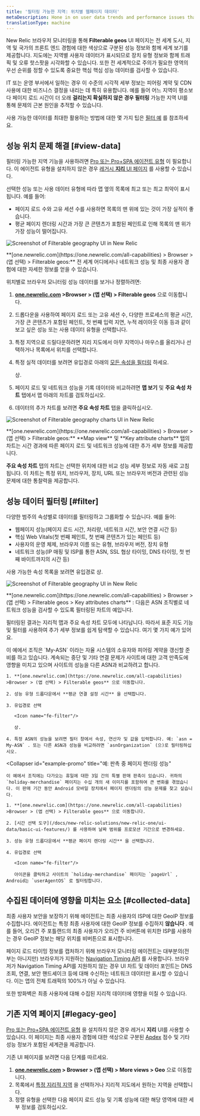 ```yaml
---
title: '필터링 가능한 지역: 위치별 웹페이지 데이터'
metaDescription: Hone in on user data trends and performance issues that are region-specific with our filterable geography UI.
translationType: machine
---
```








New Relic 브라우저 모니터링을 통해 **Filterable geos** UI 페이지는 전 세계 도시, 지역 및 국가의 프론트 엔드 경험에 대한 색상으로 구분된 성능 정보와 함께 세계 보기를 제공합니다. 지도에는 지역별 사용자 데이터가 표시되므로 장치 유형 정보와 함께 트래픽 및 오류 핫스팟을 시각화할 수 있습니다. 또한 전 세계적으로 주의가 필요한 영역의 우선 순위를 정할 수 있도록 중요한 핵심 핵심 성능 데이터를 검사할 수 있습니다.

IT 또는 운영 부서에서 일하는 경우 이 수준의 시각적 세부 정보는 피어링 계약 및 CDN 사용에 대한 비즈니스 결정을 내리는 데 특히 유용합니다. 예를 들어 어느 지역이 평소보다 페이지 로드 시간이 더 오래 **걸리는지 확실하지 않은 경우 필터링** 가능한 지역 UI를 통해 문제의 근본 원인을 추적할 수 있습니다.

사용 가능한 데이터를 최대한 활용하는 방법에 대한 몇 가지 팁은 [필터 예](#filter) 를 참조하세요.

## 성능 위치 문제 해결 [#view-data]

필터링 가능한 지역 기능을 사용하려면 [Pro 또는 Pro+SPA 에이전트 유형](/docs/browser/browser-monitoring/installation/install-browser-monitoring-agent/#agent-types) 이 필요합니다. 이 에이전트 유형을 설치하지 않은 경우 [레거시 **지리** UI 페이지](#legacy-geo) 를 사용할 수 있습니다.

선택한 성능 또는 사용 데이터 유형에 따라 맵 옆의 목록에 최고 또는 최고 최악이 표시됩니다. 예를 들어:

* 페이지 로드 수와 고유 세션 수를 사용하면 목록의 맨 위에 있는 것이 가장 실적이 좋습니다.
* 평균 페이지 렌더링 시간과 가장 큰 콘텐츠가 포함된 페인트로 인해 목록의 맨 위가 가장 성능이 떨어집니다.

<img
  title="Filterable geography UI"
  alt="Screenshot of Filterable geography UI in New Relic"
  src={BrowserFilterGeos}
/>

<figcaption>
  **[one.newrelic.com](https://one.newrelic.com/all-capabilities) > Browser > (앱 선택) > Filterable geos:** 전 세계 어디에서나 네트워크 성능 및 최종 사용자 경험에 대한 자세한 정보를 얻을 수 있습니다.
</figcaption>

위치별로 브라우저 모니터링 성능 데이터를 보거나 정렬하려면:

1. **[one.newrelic.com](https://one.newrelic.com/all-capabilities) >Browser > (앱 선택) > Filterable geos** 으로 이동합니다.

2. 드롭다운을 사용하여 페이지 로드 또는 고유 세션 수, 다양한 프로세스의 평균 시간, 가장 큰 콘텐츠가 포함된 페인트, 첫 번째 입력 지연, 누적 레이아웃 이동 등과 같이 보고 싶은 성능 또는 사용 데이터 유형을 선택합니다.

3. 특정 지역으로 드릴다운하려면 지리 지도에서 아무 지역이나 마우스를 올리거나 선택하거나 목록에서 위치를 선택합니다.

4. 특정 실적 데이터를 보려면 유입경로 아래의 [모든 속성을 필터링](#filter) 하세요.

   <Icon name="fe-filter"/>

   상.

5. 페이지 로드 및 네트워크 성능을 기록 데이터와 비교하려면 **맵 보기** 및 **주요 속성 차트** 탭에서 맵 아래의 차트를 검토하십시오.

6. 데이터의 추가 차트를 보려면 **주요 속성 차트** 탭을 클릭하십시오.

<img
  title="Filterable geography charts UI"
  alt="Screenshot of Filterable geography charts UI in New Relic"
  src={BrowserFilterGeos2}
/>

<figcaption>
  **[one.newrelic.com](https://one.newrelic.com/all-capabilities) > Browser > (앱 선택) > Filterable geos:** **Map view** 및 **Key attribute charts** 탭의 차트는 시간 경과에 따른 페이지 로드 및 네트워크 성능에 대한 추가 세부 정보를 제공합니다.
</figcaption>

**주요 속성 차트** 탭의 차트는 선택한 위치에 대한 비교 성능 세부 정보로 자동 새로 고침됩니다. 이 차트는 특정 위치, 브라우저, 장치, URL 또는 브라우저 버전과 관련된 성능 문제에 대한 통찰력을 제공합니다.

## 성능 데이터 필터링 [#filter]

다양한 범주의 속성별로 데이터를 필터링하고 그룹화할 수 있습니다. 예를 들어:

* 웹페이지 성능(페이지 로드 시간, 처리량, 네트워크 시간, 보안 연결 시간 등)
* 핵심 Web Vitals(첫 번째 페인트, 첫 번째 콘텐츠가 있는 페인트 등)
* 사용자의 운영 체제, 브라우저 이름 또는 유형, 브라우저 버전, 장치 유형
* 네트워크 성능(IP 매핑 및 ISP를 통한 ASN, SSL 협상 타이밍, DNS 타이밍, 첫 번째 바이트까지의 시간 등)

사용 가능한 속성 목록을 보려면 유입경로 <Icon name="fe-filter"/>상.

<img
  title="Filterable geography UI"
  alt="Screenshot of Filterable geography UI in New Relic"
  src={BrowserFilterGeos3}
/>

<figcaption>
  **[one.newrelic.com](https://one.newrelic.com/all-capabilities) > Browser > (앱 선택) > Filterable geos > Key attributes charts** : 다음은 ASN 조직별로 네트워크 성능을 검사할 수 있도록 필터링된 차트의 예입니다.
</figcaption>

필터링된 결과는 지리적 맵과 주요 속성 차트 모두에 나타납니다. 따라서 표준 지도 기능 및 필터를 사용하여 추가 세부 정보를 쉽게 탐색할 수 있습니다. 여기 몇 가지 예가 있어요.

<CollapserGroup>
  <Collapser
    id="example-asn"
    title="예: ASN에 의한 불만족스러운 네트워크 성능"
  >
    이 예에서 조직은 `My-ASN` 이라는 자율 시스템의 소유자와 피어링 계약을 갱신할 준비를 하고 있습니다. 계속되는 중단 및 기타 연결 문제가 사이트에 대한 고객 만족도에 영향을 미치고 있으며 사이트의 성능을 다른 ASN과 비교하려고 합니다.

    1. **[one.newrelic.com](https://one.newrelic.com/all-capabilities) >Browser > (앱 선택) > Filterable geos** 으로 이동합니다.

    2. 성능 유형 드롭다운에서 **평균 연결 설정 시간** 을 선택합니다.

    3. 유입경로 선택

       <Icon name="fe-filter"/>

       상.

    4. 특정 ASN의 성능을 보려면 필터 창에서 속성, 연산자 및 값을 입력합니다. 예: `asn = My-ASN` . 또는 다른 ASN과 성능을 비교하려면 `asnOrganization` (으)로 필터링하십시오.
  </Collapser>

  <Collapser
    id="example-promo"
    title="예: 판촉 중 페이지 렌더링 성능"
  >
    이 예에서 조직에는 다가오는 휴일에 대한 3일 간의 특별 판매 판촉이 있습니다. 귀하의 `holiday-merchandise` 페이지는 수십 개의 새 이미지를 포함하여 큰 변화를 겪었습니다. 이 판매 기간 동안 Android 모바일 장치에서 페이지 렌더링의 성능 문제를 찾고 싶습니다.

    1. **[one.newrelic.com](https://one.newrelic.com/all-capabilities) >Browser > (앱 선택) > Filterable geos** 으로 이동합니다.

    2. [시간 선택 도구](/docs/new-relic-solutions/new-relic-one/ui-data/basic-ui-features/) 를 사용하여 날짜 범위를 프로모션 기간으로 변경하세요.

    3. 성능 유형 드롭다운에서 **평균 페이지 렌더링 시간** 을 선택합니다.

    4. 유입경로 선택

       <Icon name="fe-filter"/>

       아이콘을 클릭하고 사이트의 `holiday-merchandise` 페이지는 `pageUrl` , Android는 `userAgentOS` 로 필터링합니다.
  </Collapser>
</CollapserGroup>

## 수집된 데이터에 영향을 미치는 요소 [#collected-data]

최종 사용자 보안을 보장하기 위해 에이전트는 최종 사용자의 ISP에 대한 GeoIP 정보를 수집합니다. 에이전트는 특정 최종 사용자에 대한 GeoIP 정보를 수집하지 **않습니다** . 예를 들어, 오리건 주 포틀랜드의 최종 사용자가 오리건 주 비버튼에 위치한 ISP를 사용하는 경우 GeoIP 정보는 해당 위치를 비버튼으로 표시합니다.

페이지 로드 타이밍 정보를 캡처하기 위해 브라우저 모니터링 에이전트는 대부분의(전부는 아니지만) 브라우저가 지원하는 [Navigation Timing API](/docs/browser/new-relic-browser/browser-agent-apis/navigation-timing-api) 를 사용합니다. 브라우저가 Navigation Timing API를 지원하지 않는 경우 UI 차트 및 데이터 포인트는 DNS 조회, 연결, 보안 핸드셰이크 등에 대해 수신하는 네트워크 데이터만 표시할 수 있습니다. 이는 앱의 전체 트래픽의 100%가 아닐 수 있습니다.

또한 방화벽은 최종 사용자에 대해 수집된 지리적 데이터에 영향을 미칠 수 있습니다.

## 기존 지역 페이지 [#legacy-geo]

[Pro 또는 Pro+SPA 에이전트 유형](/docs/browser/browser-monitoring/installation/install-browser-monitoring-agent/#agent-types) 을 설치하지 않은 경우 레거시 **지리** UI를 사용할 수 있습니다. 이 페이지는 최종 사용자 경험에 대한 색상으로 구분된 [Apdex](/docs/apm/new-relic-apm/apdex/apdex-measuring-user-satisfaction) 점수 및 기타 성능 정보가 포함된 세계관을 제공합니다.

기존 UI 페이지를 보려면 다음 단계를 따르세요.

1. **[one.newrelic.com](https://one.newrelic.com/all-capabilities) > Browser > (앱 선택) > More views > Geo** 으로 이동합니다.
2. 목록에서 [특정 지리적 지역](/docs/browser/new-relic-browser/getting-started/browser-settings) 을 선택하거나 지리적 지도에서 원하는 지역을 선택합니다.
3. 정렬 유형을 선택한 다음 페이지 로드 성능 및 기록 성능에 대한 해당 영역에 대한 세부 정보를 검토하십시오.
